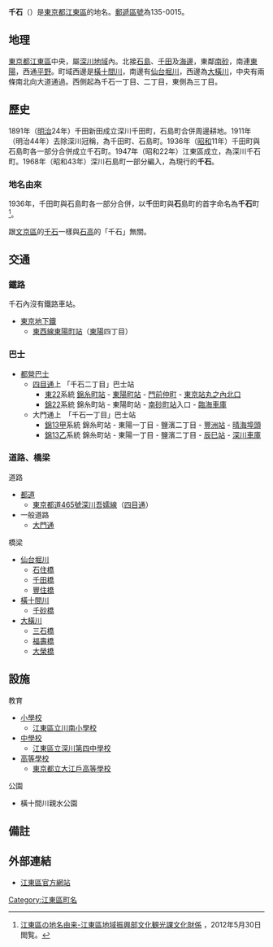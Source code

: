 {{Pathnav|日本|東京都|[[江東區_(東京都)|江東區]]|'''千石'''|hide=y|frame=1}}
{{Infobox Settlement
|official_name = 千石
|native_name =
|settlement_type = [[町|町]]
| image_skyline = Oedo High School.JPG
| imagesize = 270px
| image_caption = 東京都立大江戸高等学校
|image_flag =
|image_seal =
| image_map =
| map_caption =
| pushpin_map =
|subdivision_type = [[國家|國家]]
|subdivision_name = [[File:Flag_of_Japan.svg|border]] [[日本|日本]]
|subdivision_type1 = [[都道府縣|都道府縣]]
|subdivision_name1 = [[File:Flag_of_Tokyo_Prefecture.svg|25px]] [[東京都|東京都]]
|subdivision_type2 = [[東京都區部|特別區]]
|subdivision_name2 = [[File:Flag_of_Koto,_Tokyo.svg|25px]] [[江東區_(東京都)|江東區]]
|established_title =
|established_date =
|government_type =
|leader_title =
|leader_name =
|area_magnitude =
|area_total_sq_mi =
|area_total_km2 =
|area_land_sq_mi =
|area_land_km2 =
|area_urban_sq_mi =
|area_urban_km2 =
|area_metro_km2 =
|area_metro_sq_mi =
|population_as_of= 2013年（平成25年）8月1日
|population_footnotes =
|population_total = 6399<ref>[http://www.city.koto.lg.jp/profile/koto/5353/15817/file/H25.8.pdf 江東区の世帯と人口（住民基本台帳による） 区民部区民課 平成25年8月1日現在]{{dead link|date=2017年11月 |bot=InternetArchiveBot |fix-attempted=yes }}</ref>
|population_urban =
|population_metro =
|population_density_sq_mi =
|population_density_km2 =
| timezone = [[日本標準時間|JST]]
| utc_offset = +9
|timezone_DST =
|utc_offset_DST =
|latd=|latm=|lats=|latNS=
|longd=|longm=|longs=|longEW=
|elevation_footnotes=
|elevation_m =
|elevation_ft =
|postal_code_type = [[郵遞區號|郵遞區號]]
|postal_code = 135-0015
|area_code =
|website =
|footnotes =
}}
'''千石'''（{{jpn|j=千石|hg=せんごく|rm=Sengoku|f=y}}）是[[東京都|東京都]][[江東區_(東京都)|江東區]]的地名。[[郵遞區號|郵遞區號]]為135-0015。

== 地理 ==
[[東京都|東京都]][[江東區_(東京都)|江東區]]中央，屬[[深川區|深川地域]]內。北接[[石島_(江東區)|石島]]、[[千田_(江東區)|千田]]及[[海邊_(江東區)|海邊]]，東鄰[[南砂|南砂]]，南連[[東陽_(江東區)|東陽]]，西通[[平野_(江東區)|平野]]。町域西邊是[[橫十間川|橫十間川]]，南邊有[[仙台堀川|仙台堀川]]，西邊為[[大橫川|大橫川]]，中央有兩條南北向大道通過。西側起為千石一丁目、二丁目，東側為三丁目。

== 歷史 ==
1891年（[[明治|明治]]24年）千田新田成立深川千田町，石島町合併周邊耕地。1911年（明治44年）去除深川冠稱，為千田町、石島町。1936年（[[昭和|昭和]]11年）千田町與石島町各一部分合併成立千石町。1947年（昭和22年）江東區成立，為深川千石町。1968年（昭和43年）深川石島町一部分編入，為現行的'''千石'''。
=== 地名由來 ===
1936年，千田町與石島町各一部分合併，以'''千'''田町與'''石'''島町的首字命名為'''千石'''町<ref name="yura">[http://www.city.koto.lg.jp/seikatsu/shogai-gakushu/6378/6379.html 江東區の地名由来-江東區地域振興部文化観光課文化財係] {{Wayback|url=http://www.city.koto.lg.jp/seikatsu/shogai-gakushu/6378/6379.html |date=20130719163650 }}，2012年5月30日閲覧。</ref>。

跟[[文京區|文京區]]的[[千石_(文京區)|千石]]一樣與[[石高|石高]]的「千石」無關。

== 交通 ==
=== 鐵路 ===
千石內沒有鐵路車站。
* [[東京地下鐵|東京地下鐵]]
** [[東京地下鐵東西線|東西線]][[東陽町站|東陽町站]]（[[東陽_(江東區)|東陽]]四丁目）

=== 巴士 ===
* [[都營巴士|都營巴士]]
** [[四目通|四目通]]上 「千石二丁目」巴士站
*** [[都營巴士江東營業所|東22]]系統 [[錦糸町站|錦糸町站]] - [[東陽町站|東陽町站]] - [[門前仲町|門前仲町]] - [[東京站巴士乘車處|東京站丸之內北口]]
*** [[都營巴士臨海支所|錦22]]系統 錦糸町站 - 東陽町站 - [[南砂町站|南砂町站]]入口 - [[都營巴士臨海支所|臨海車庫]]
** 大門通上　「千石一丁目」巴士站
*** [[都營巴士深川營業所|錦13甲]]系統 錦糸町站 - 東陽一丁目 - 鹽濱二丁目 - [[豐洲站|豐洲站]] - [[晴海埠頭|晴海埠頭]]
*** [[都營巴士深川營業所|錦13乙]]系統 錦糸町站 - 東陽一丁目 - 鹽濱二丁目 - [[辰巳站|辰巳站]] - [[都營巴士深川營業所|深川車庫]]

=== 道路、橋梁 ===
; 道路
* [[都道府縣道|都道]]
** [[東京都道465號深川吾嬬線|東京都道465號深川吾嬬線]]（[[四目通|四目通]]）
* 一般道路
** [[大門通|大門通]]

; 橋梁
* [[仙台堀川|仙台堀川]]
** [[石住橋|石住橋]]
** [[千田橋|千田橋]]
** [[豐住橋|豐住橋]]
* [[橫十間川|橫十間川]]
** [[千砂橋|千砂橋]]
* [[大橫川|大橫川]]
** [[三石橋|三石橋]]
** [[福壽橋|福壽橋]]
** [[大榮橋|大榮橋]]

== 設施 ==
; 教育
* [[小學校|小學校]]
** [[江東區立川南小學校|江東區立川南小學校]]
* [[中學校|中學校]]
** [[江東區立深川第四中學校|江東區立深川第四中學校]]
* [[高等學校_(日本)|高等學校]]
** [[東京都立大江戶高等學校|東京都立大江戶高等學校]]
; 公園
* 橫十間川親水公園

== 備註 ==
{{reflist}}

== 外部連結 ==
* [http://www.city.koto.lg.jp/ 江東區官方網站]{{Wayback|url=http://www.city.koto.lg.jp/ |date=20130723024418 }}

{{江東區的町名}}
{{DEFAULTSORT:Sengoku}}
[[Category:江東區町名|Category:江東區町名]]